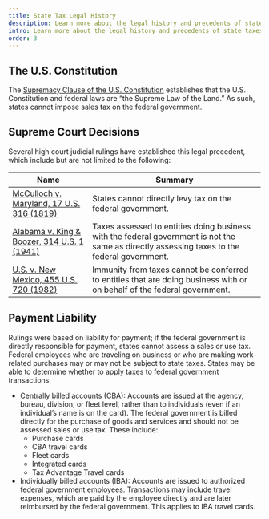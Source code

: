 ```yaml
---
title: State Tax Legal History
description: Learn more about the legal history and precedents of state taxes, from the U.S. Constitution to Supreme Court Decisions to Payment Liability.
intro: Learn more about the legal history and precedents of state taxes.
order: 3
---
```




## The U.S. Constitution

The [Supremacy Clause of the U.S. Constitution](https://www.archives.gov/founding-docs/constitution-transcript) establishes that the U.S. Constitution and federal laws are “the Supreme Law of the Land.” As such, states cannot impose sales tax on the federal government.

## Supreme Court Decisions
Several high court judicial rulings have established this legal precedent, which include but are not limited to the following:

| Name                                                                                                           | Summary                                                    |
| -------------------------------------------------------------------------------------------------------------- | -----------------------------------------------------------|
| [McCulloch v. Maryland, 17 U.S. 316 (1819)](https://www.archives.gov/milestone-documents/mcculloch-v-maryland) | States cannot directly levy tax on the federal government. |
| [Alabama v. King & Boozer, 314 U.S. 1 (1941)](https://supreme.justia.com/cases/federal/us/314/1/)              | Taxes assessed to entities doing business with the federal government is not the same as directly assessing taxes to the federal government.|
| [U.S. v. New Mexico, 455 U.S. 720 (1982)](https://supreme.justia.com/cases/federal/us/455/720/)                | Immunity from taxes cannot be conferred to entities that are doing business with or on behalf of the federal government. |


## Payment Liability

Rulings were based on liability for payment; if the federal government is directly responsible for payment, states cannot assess a sales or use tax. Federal employees who are traveling on business or who are making work-related purchases may or may not be subject to state taxes. States may be able to determine whether to apply taxes to federal government transactions.

- Centrally billed accounts (CBA):  Accounts are issued at the agency, bureau, division, or fleet level, rather than to individuals (even if an individual’s name is on the card).  The federal government is billed directly for the purchase of goods and services and should not be assessed sales or use tax. These include:
  - Purchase cards
  - CBA travel cards
  - Fleet cards
  - Integrated cards
  - Tax Advantage Travel cards
- Individually billed accounts (IBA):  Accounts are issued to authorized federal government employees. Transactions may include travel expenses, which are paid by the employee directly and are later reimbursed by the federal government.  This applies to IBA travel cards.

